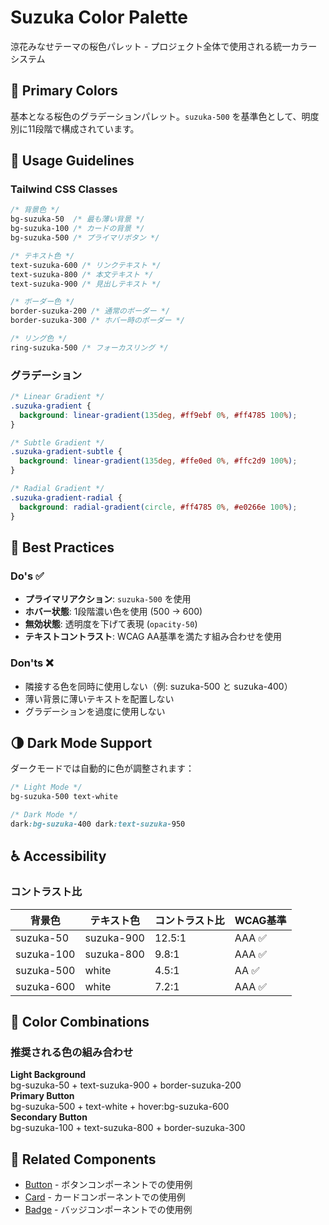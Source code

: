 
<Meta of={ColorPaletteStories} />

# Suzuka Color Palette

涼花みなせテーマの桜色パレット - プロジェクト全体で使用される統一カラーシステム

## 🎨 Primary Colors

基本となる桜色のグラデーションパレット。`suzuka-500` を基準色として、明度別に11段階で構成されています。

<ColorPalette>
  <ColorItem
    title="suzuka-50"
    subtitle="最も薄い桜色 - 背景色に最適"
    colors={{ "suzuka-50": "#fff5fa" }}
  />
  <ColorItem
    title="suzuka-100"
    subtitle="薄い桜色 - ホバー背景"
    colors={{ "suzuka-100": "#ffe0ed" }}
  />
  <ColorItem
    title="suzuka-200"
    subtitle="淡い桜色 - ボーダー色"
    colors={{ "suzuka-200": "#ffc2d9" }}
  />
  <ColorItem
    title="suzuka-300"
    subtitle="桜色 - アクセント背景"
    colors={{ "suzuka-300": "#ff9ebf" }}
  />
  <ColorItem
    title="suzuka-400"
    subtitle="濃い桜色 - セカンダリ色"
    colors={{ "suzuka-400": "#ff6b9d" }}
  />
  <ColorItem
    title="suzuka-500"
    subtitle="基準の桜色 - プライマリ色"
    colors={{ "suzuka-500": "#ff4785" }}
  />
  <ColorItem
    title="suzuka-600"
    subtitle="濃い目の桜色 - ホバー時"
    colors={{ "suzuka-600": "#e0266e" }}
  />
  <ColorItem
    title="suzuka-700"
    subtitle="より濃い桜色 - アクティブ時"
    colors={{ "suzuka-700": "#b81d5b" }}
  />
  <ColorItem
    title="suzuka-800"
    subtitle="かなり濃い桜色 - テキスト色"
    colors={{ "suzuka-800": "#8f1447" }}
  />
  <ColorItem
    title="suzuka-900"
    subtitle="最も濃い桜色 - 見出し色"
    colors={{ "suzuka-900": "#660d33" }}
  />
  <ColorItem
    title="suzuka-950"
    subtitle="ほぼ黒に近い桜色"
    colors={{ "suzuka-950": "#3d0820" }}
  />
</ColorPalette>

## 📐 Usage Guidelines

### Tailwind CSS Classes

```css
/* 背景色 */
bg-suzuka-50  /* 最も薄い背景 */
bg-suzuka-100 /* カードの背景 */
bg-suzuka-500 /* プライマリボタン */

/* テキスト色 */
text-suzuka-600 /* リンクテキスト */
text-suzuka-800 /* 本文テキスト */
text-suzuka-900 /* 見出しテキスト */

/* ボーダー色 */
border-suzuka-200 /* 通常のボーダー */
border-suzuka-300 /* ホバー時のボーダー */

/* リング色 */
ring-suzuka-500 /* フォーカスリング */
```

### グラデーション

```css
/* Linear Gradient */
.suzuka-gradient {
  background: linear-gradient(135deg, #ff9ebf 0%, #ff4785 100%);
}

/* Subtle Gradient */
.suzuka-gradient-subtle {
  background: linear-gradient(135deg, #ffe0ed 0%, #ffc2d9 100%);
}

/* Radial Gradient */
.suzuka-gradient-radial {
  background: radial-gradient(circle, #ff4785 0%, #e0266e 100%);
}
```

## 🎯 Best Practices

### Do's ✅

- **プライマリアクション**: `suzuka-500` を使用
- **ホバー状態**: 1段階濃い色を使用 (500 → 600)
- **無効状態**: 透明度を下げて表現 (`opacity-50`)
- **テキストコントラスト**: WCAG AA基準を満たす組み合わせを使用

### Don'ts ❌

- 隣接する色を同時に使用しない（例: suzuka-500 と suzuka-400）
- 薄い背景に薄いテキストを配置しない
- グラデーションを過度に使用しない

## 🌗 Dark Mode Support

ダークモードでは自動的に色が調整されます：

```css
/* Light Mode */
bg-suzuka-500 text-white

/* Dark Mode */
dark:bg-suzuka-400 dark:text-suzuka-950
```

## ♿ Accessibility

### コントラスト比

| 背景色 | テキスト色 | コントラスト比 | WCAG基準 |
|--------|------------|----------------|----------|
| suzuka-50 | suzuka-900 | 12.5:1 | AAA ✅ |
| suzuka-100 | suzuka-800 | 9.8:1 | AAA ✅ |
| suzuka-500 | white | 4.5:1 | AA ✅ |
| suzuka-600 | white | 7.2:1 | AAA ✅ |

## 🎨 Color Combinations

### 推奨される色の組み合わせ

<div style={{ display: 'grid', gap: '1rem', marginTop: '1rem' }}>
  <div style={{ padding: '1rem', backgroundColor: '#fff5fa', color: '#660d33', border: '1px solid #ffc2d9' }}>
    <strong>Light Background</strong><br />
    bg-suzuka-50 + text-suzuka-900 + border-suzuka-200
  </div>
  
  <div style={{ padding: '1rem', backgroundColor: '#ff4785', color: 'white' }}>
    <strong>Primary Button</strong><br />
    bg-suzuka-500 + text-white + hover:bg-suzuka-600
  </div>
  
  <div style={{ padding: '1rem', backgroundColor: '#ffe0ed', color: '#8f1447', border: '1px solid #ff9ebf' }}>
    <strong>Secondary Button</strong><br />
    bg-suzuka-100 + text-suzuka-800 + border-suzuka-300
  </div>
</div>

## 🔗 Related Components

- [Button](/story/ui-button--default) - ボタンコンポーネントでの使用例
- [Card](/story/ui-card--default) - カードコンポーネントでの使用例
- [Badge](/story/ui-badge--default) - バッジコンポーネントでの使用例